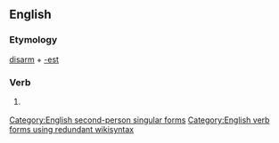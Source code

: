 ==English==

===Etymology===
[[disarm]] + [[-est]]

===Verb===
{{en-verb form}}

# {{context|archaic|lang=en}} {{form of|Second-person singular simple present form|disarm|lang=en}}

[[Category:English second-person singular forms]]
[[Category:English verb forms using redundant wikisyntax]]